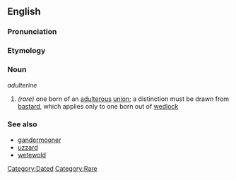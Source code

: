 ==English==

===Pronunciation===
{{pronstub}}

===Etymology===
{{etystub}}

===Noun===
''adulterine''

# ''(rare)'' one born of an [[adultery|adulterous]] [[union]]; a distinction must be drawn from [[bastard]], which applies only to one born out of [[wedlock]]

===See also===
* [[gandermooner]]
* [[uzzard]]
* [[wetewold]]

[[Category:Dated]]
[[Category:Rare]]